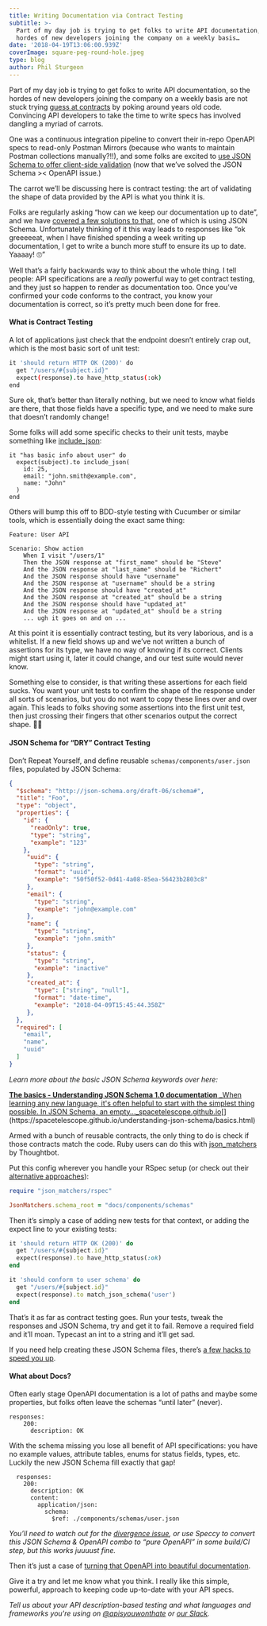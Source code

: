 ```yaml
---
title: Writing Documentation via Contract Testing
subtitle: >-
  Part of my day job is trying to get folks to write API documentation, so the
  hordes of new developers joining the company on a weekly basis…
date: '2018-04-19T13:06:00.939Z'
coverImage: square-peg-round-hole.jpeg
type: blog
author: Phil Sturgeon
---
```


Part of my day job is trying to get folks to write API documentation, so the
hordes of new developers joining the company on a weekly basis are not stuck
trying [guess at
contracts](https://blog.apisyouwonthate.com/guessing-api-contracts-ac1b7eaebced)
by poking around years old code. Convincing API developers to take the time to
write specs has involved dangling a myriad of carrots.

One was a continuous integration pipeline to convert their in-repo OpenAPI specs
to read-only Postman Mirrors (because who wants to maintain Postman collections
manually?!!), and some folks are excited to [use JSON Schema to offer
client-side
validation](https://blog.apisyouwonthate.com/the-many-amazing-uses-of-json-schema-client-side-validation-c78a11fbde45)
(now that we’ve solved the JSON Schema &gt;&lt; OpenAPI issue.)

The carrot we’ll be discussing here is contract testing: the art of validating
the shape of data provided by the API is what you think it is.

Folks are regularly asking “how can we keep our documentation up to date”, and
we have [covered a few solutions to
that,](https://blog.apisyouwonthate.com/keeping-documentation-honest-d9ab5351ddd4)
one of which is using JSON Schema. Unfortunately thinking of it this way leads
to responses like “ok greeeeeat, when I have finished spending a week writing up
documentation, I get to write a bunch more stuff to ensure its up to date.
Yaaaay! 🙄”

Well that’s a fairly backwards way to think about the whole thing. I tell
people: API specifications are a _really_ powerful way to get contract testing,
and they just so happen to render as documentation too. Once you’ve confirmed
your code conforms to the contract, you know your documentation is correct, so
it’s pretty much been done for free.

#### What is Contract Testing

A lot of applications just check that the endpoint doesn’t entirely crap out,
which is the most basic sort of unit test:

```bash
it 'should return HTTP OK (200)' do
  get "/users/#{subject.id}"
  expect(response).to have_http_status(:ok)
end
```

Sure ok, that’s better than literally nothing, but we need to know what fields are there, that those fields have a specific type, and we need to make sure that doesn’t randomly change!

Some folks will add some specific checks to their unit tests, maybe something like [include_json](https://relishapp.com/waterlink/rspec-json-expectations/docs/json-expectations/include-json-matcher):

```
it "has basic info about user" do
  expect(subject).to include_json(
    id: 25,
    email: "john.smith@example.com",
    name: "John"
  )
end
```

Others will bump this off to BDD-style testing with Cucumber or similar tools, which is essentially doing the exact same thing:

```
Feature: User API

Scenario: Show action
    When I visit "/users/1"
    Then the JSON response at "first_name" should be "Steve"
    And the JSON response at "last_name" should be "Richert"
    And the JSON response should have "username"
    And the JSON response at "username" should be a string
    And the JSON response should have "created_at"
    And the JSON response at "created_at" should be a string
    And the JSON response should have "updated_at"
    And the JSON response at "updated_at" should be a string
    ... ugh it goes on and on ...
```

At this point it is essentially contract testing, but its very laborious, and is a whitelist. If a new field shows up and we’ve not written a bunch of assertions for its type, we have no way of knowing if its correct. Clients might start using it, later it could change, and our test suite would never know.

Something else to consider, is that writing these assertions for each field sucks. You want your unit tests to confirm the shape of the response under all sorts of scenarios, but you do not want to copy these lines over and over again. This leads to folks shoving some assertions into the first unit test, then just crossing their fingers that other scenarios output the correct shape. 🤷‍♂️

#### JSON Schema for “DRY” Contract Testing

Don’t Repeat Yourself, and define reusable `schemas/components/user.json` files, populated by JSON Schema:

```json
{
  "$schema": "http://json-schema.org/draft-06/schema#",
  "title": "Foo",
  "type": "object",
  "properties": {
    "id": {
      "readOnly": true,
      "type": "string",
      "example": "123"
    },
     "uuid": {
       "type": "string",
       "format": "uuid",
       "example": "50f50f52-0d41-4a08-85ea-56423b2803c8"
     },
     "email": {
       "type": "string",
       "example": "john@example.com"
     },
     "name": {
       "type": "string",
       "example": "john.smith"
     },
     "status": {
       "type": "string",
       "example": "inactive"
     },
     "created_at": {
       "type": ["string", "null"],
       "format": "date-time",
       "example": "2018-04-09T15:45:44.358Z"
     },
  },
  "required": [
    "email",
    "name",
    "uuid"
  ]
}
```

_Learn more about the basic JSON Schema keywords over here:_

[**The basics - Understanding JSON Schema 1.0 documentation**
_When learning any new language, it's often helpful to start with the simplest thing possible. In JSON Schema, an empty…_spacetelescope.github.io](https://spacetelescope.github.io/understanding-json-schema/basics.html "https://spacetelescope.github.io/understanding-json-schema/basics.html")[](https://spacetelescope.github.io/understanding-json-schema/basics.html)

Armed with a bunch of reusable contracts, the only thing to do is check if those contracts match the code. Ruby users can do this with [json\_matchers](https://github.com/thoughtbot/json_matchers) by Thoughtbot.

Put this config wherever you handle your RSpec setup (or check out their [alternative approaches](https://github.com/thoughtbot/json_matchers#usage)):

```ruby
require "json_matchers/rspec"

JsonMatchers.schema_root = "docs/components/schemas"
```

Then it’s simply a case of adding new tests for that context, or adding the expect line to your existing tests:

```ruby
it 'should return HTTP OK (200)' do
  get "/users/#{subject.id}"
  expect(response).to have_http_status(:ok)
end

it 'should conform to user schema' do
  get "/users/#{subject.id}"
  expect(response).to match_json_schema('user')
end
```

That’s it as far as contract testing goes. Run your tests, tweak the responses and JSON Schema, try and get it to fail. Remove a required field and it’ll moan. Typecast an int to a string and it’ll get sad.

If you need help creating these JSON Schema files, there’s [a few hacks to speed you up](https://blog.apisyouwonthate.com/creating-api-specifications-from-bulls-t-f5a54c005135).

#### What about Docs?

Often early stage OpenAPI documentation is a lot of paths and maybe some properties, but folks often leave the schemas “until later” (never).

```
responses:
    200:
      description: OK
```

With the schema missing you lose all benefit of API specifications: you have no example values, attribute tables, enums for status fields, types, etc. Luckily the new JSON Schema fill exactly that gap!

```
  responses:
    200:
      description: OK
      content:
        application/json:
          schema:
            $ref: ./components/schemas/user.json
```

_You’ll need to watch out for the_ [_divergence
issue_](https://blog.apisyouwonthate.com/openapi-and-json-schema-divergence-part-1-1daf6678d86e)_,
or use Speccy to convert this JSON Schema & OpenAPI combo to “pure OpenAPI” in
some build/CI step, but this works juuuust fine._

Then it’s just a case of [turning that OpenAPI into beautiful
documentation](https://blog.apisyouwonthate.com/turning-contracts-into-beautiful-documentation-deac7013af18).

Give it a try and let me know what you think. I really like this simple,
powerful, approach to keeping code up-to-date with your API specs.

_Tell us about your API description-based testing and what languages and
frameworks you're using on
[@apisyouwonthate](https://twitter.com/apisyouwonthate) or [our
Slack](https://slack.apisyouwonthate.com/)._
